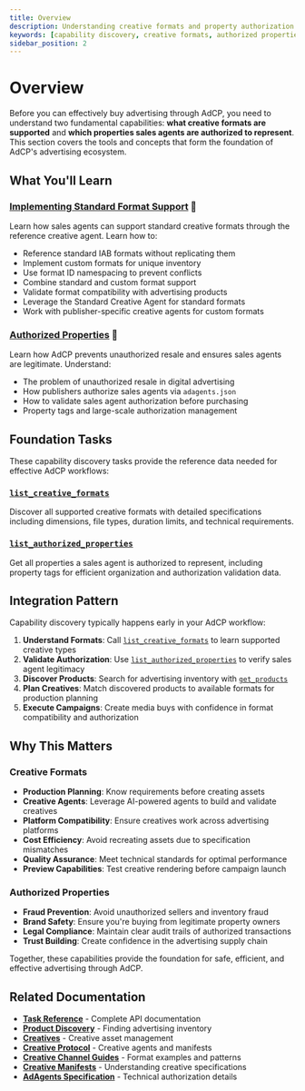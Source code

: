 ```yaml
---
title: Overview
description: Understanding creative formats and property authorization in AdCP - the foundation for effective advertising workflows.
keywords: [capability discovery, creative formats, authorized properties, format specifications, property authorization]
sidebar_position: 2
---
```


# Overview

Before you can effectively buy advertising through AdCP, you need to understand two fundamental capabilities: **what creative formats are supported** and **which properties sales agents are authorized to represent**. This section covers the tools and concepts that form the foundation of AdCP's advertising ecosystem.

## What You'll Learn

### [Implementing Standard Format Support](/docs/media-buy/capability-discovery/implementing-standard-formats) 🎨
Learn how sales agents can support standard creative formats through the reference creative agent. Learn how to:

- Reference standard IAB formats without replicating them
- Implement custom formats for unique inventory
- Use format ID namespacing to prevent conflicts
- Combine standard and custom format support
- Validate format compatibility with advertising products
- Leverage the Standard Creative Agent for standard formats
- Work with publisher-specific creative agents for custom formats

### [Authorized Properties](/docs/media-buy/capability-discovery/authorized-properties) 🔐
Learn how AdCP prevents unauthorized resale and ensures sales agents are legitimate. Understand:

- The problem of unauthorized resale in digital advertising
- How publishers authorize sales agents via `adagents.json`
- How to validate sales agent authorization before purchasing
- Property tags and large-scale authorization management


## Foundation Tasks

These capability discovery tasks provide the reference data needed for effective AdCP workflows:

### [`list_creative_formats`](/docs/media-buy/task-reference/list_creative_formats)
Discover all supported creative formats with detailed specifications including dimensions, file types, duration limits, and technical requirements.

### [`list_authorized_properties`](/docs/media-buy/task-reference/list_authorized_properties)  
Get all properties a sales agent is authorized to represent, including property tags for efficient organization and authorization validation data.

## Integration Pattern

Capability discovery typically happens early in your AdCP workflow:

1. **Understand Formats**: Call [`list_creative_formats`](/docs/media-buy/task-reference/list_creative_formats) to learn supported creative types
2. **Validate Authorization**: Use [`list_authorized_properties`](/docs/media-buy/task-reference/list_authorized_properties) to verify sales agent legitimacy
3. **Discover Products**: Search for advertising inventory with [`get_products`](/docs/media-buy/task-reference/get_products)
4. **Plan Creatives**: Match discovered products to available formats for production planning
5. **Execute Campaigns**: Create media buys with confidence in format compatibility and authorization

## Why This Matters

### Creative Formats
- **Production Planning**: Know requirements before creating assets
- **Creative Agents**: Leverage AI-powered agents to build and validate creatives
- **Platform Compatibility**: Ensure creatives work across advertising platforms
- **Cost Efficiency**: Avoid recreating assets due to specification mismatches
- **Quality Assurance**: Meet technical standards for optimal performance
- **Preview Capabilities**: Test creative rendering before campaign launch

### Authorized Properties  
- **Fraud Prevention**: Avoid unauthorized sellers and inventory fraud
- **Brand Safety**: Ensure you're buying from legitimate property owners
- **Legal Compliance**: Maintain clear audit trails of authorized transactions
- **Trust Building**: Create confidence in the advertising supply chain

Together, these capabilities provide the foundation for safe, efficient, and effective advertising through AdCP.

## Related Documentation

- **[Task Reference](/docs/media-buy/task-reference/)** - Complete API documentation
- **[Product Discovery](/docs/media-buy/product-discovery/)** - Finding advertising inventory
- **[Creatives](/docs/media-buy/creatives/)** - Creative asset management
- **[Creative Protocol](/docs/creative/)** - Creative agents and manifests
- **[Creative Channel Guides](/docs/creative/channels/video)** - Format examples and patterns
- **[Creative Manifests](/docs/creative/creative-manifests)** - Understanding creative specifications
- **[AdAgents Specification](/docs/media-buy/capability-discovery/adagents)** - Technical authorization details
